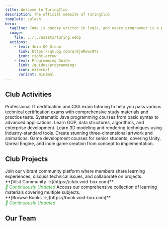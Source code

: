 ```yaml
---
title: Welcome to TuringClub
description: The official website of TuringClub
template: splash
hero:
  tagline: Code is poetry written in logic, and every programmer is a poet.
  image:
    file: ../../assets/turing.webp
  actions:
    - text: Join QQ Group
      link: https://qm.qq.com/q/8jeMuwcHYs
      icon: right-arrow
    - text: Programming Guide
      link: /guides/programming/
      icon: external
      variant: minimal
---
```



## Club Activities

<CardGrid stagger>
	<Card title="IT & CSA Exam Prep" icon="document">
		Professional IT certification and CSA exam tutoring to help you pass various technical certification exams with comprehensive study materials and practice tests.
	</Card>
	<Card title="Java Programming Course" icon="laptop">
		Systematic Java programming courses from basic syntax to advanced applications. Learn OOP, data structures, algorithms, and enterprise development.
	</Card>
	<Card title="3D Rendering Workshop" icon="star">
		Learn 3D modeling and rendering techniques using industry-standard tools. Create stunning three-dimensional artwork and animations.
	</Card>
	<Card title="Game Development" icon="rocket">
		Game development courses for senior students, covering Unity, Unreal Engine, and indie game creation from concept to implementation.
	</Card>
</CardGrid>

## Club Projects

<CardGrid>
	<Card title="Campus Student Community" icon="github">
		Join our vibrant community platform where members share learning experiences, discuss technical issues, and collaborate on projects.
		<br />
		**[Visit Community →](https://club.void-box.com)**
		<br /><em style="color: #4CAF50;">🔄 Continuously Updated</em>
	</Card>
	<Card title="Shared Notes & e-book Platform" icon="open-book">
		Access our comprehensive collection of learning materials covering multiple subjects.
		<br />
		**[Browse Books →](https://book.void-box.com)**
		<br /><em style="color: #4CAF50;">🔄 Continuously Updated</em>
	</Card>
</CardGrid>

## Our Team

<CardGrid>
	<Card title="Andy" icon="star">
	</Card>
	<Card title="Logan" icon="star">
	</Card>
	<Card title="Jerry" icon="star">
	</Card>
	<Card title="Sam" icon="star">
	</Card>
	<Card title="Arthur" icon="star">
	</Card>
	<Card title="Cody" icon="star">
	</Card>
</CardGrid>